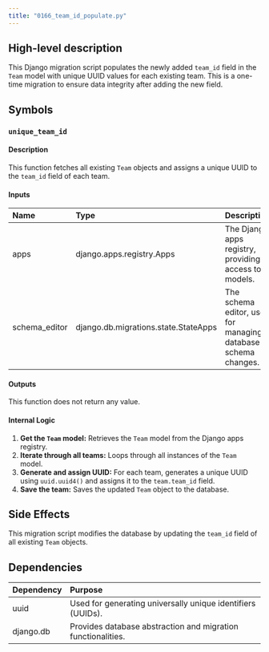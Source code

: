 ```yaml
---
title: "0166_team_id_populate.py"
---
```


## High-level description
This Django migration script populates the newly added `team_id` field in the `Team` model with unique UUID values for each existing team. This is a one-time migration to ensure data integrity after adding the new field.

## Symbols

### `unique_team_id`
#### Description
This function fetches all existing `Team` objects and assigns a unique UUID to the `team_id` field of each team.

#### Inputs
| Name | Type | Description |
|:-----|:-----|:------------|
| apps | django.apps.registry.Apps | The Django apps registry, providing access to models. |
| schema_editor | django.db.migrations.state.StateApps | The schema editor, used for managing database schema changes. |

#### Outputs
This function does not return any value.

#### Internal Logic
1. **Get the `Team` model:** Retrieves the `Team` model from the Django apps registry.
2. **Iterate through all teams:** Loops through all instances of the `Team` model.
3. **Generate and assign UUID:** For each team, generates a unique UUID using `uuid.uuid4()` and assigns it to the `team.team_id` field.
4. **Save the team:** Saves the updated `Team` object to the database.

## Side Effects
This migration script modifies the database by updating the `team_id` field of all existing `Team` objects.

## Dependencies
| Dependency | Purpose |
|:-----------|:--------|
| uuid | Used for generating universally unique identifiers (UUIDs). |
| django.db | Provides database abstraction and migration functionalities. |
